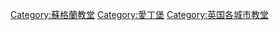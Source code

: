 {{Commons category|Churches in Edinburgh}}
[[Category:蘇格蘭教堂|Category:蘇格蘭教堂]]
[[Category:愛丁堡|Category:愛丁堡]]
[[Category:英国各城市教堂|Category:英国各城市教堂]]